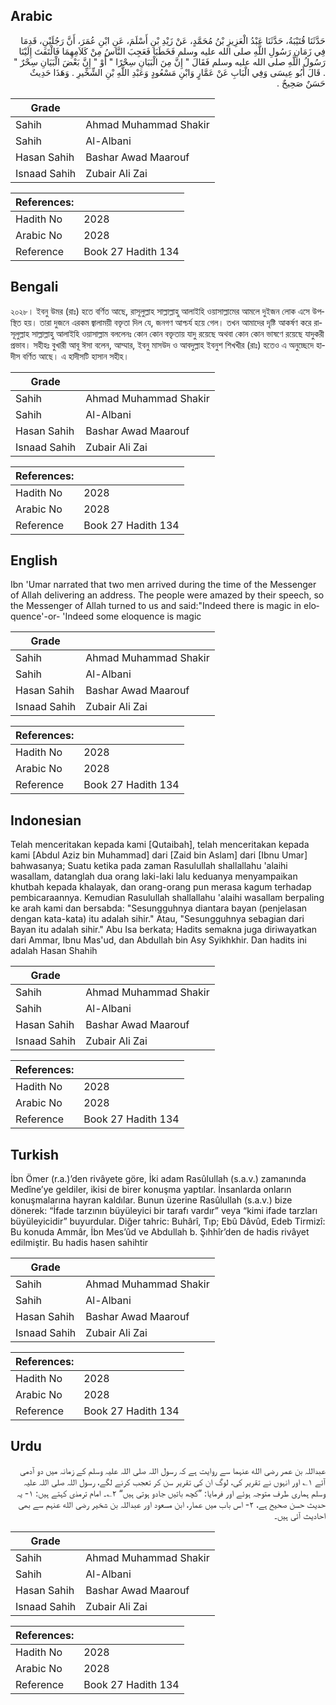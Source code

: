 ## Arabic


<div dir="rtl" lang="ar" style={{fontSize:'larger',backgroundColor:'#f8f9fa',padding:20}}>
حَدَّثَنَا قُتَيْبَةُ، حَدَّثَنَا عَبْدُ الْعَزِيزِ بْنُ مُحَمَّدٍ، عَنْ زَيْدِ بْنِ أَسْلَمَ، عَنِ ابْنِ عُمَرَ، أَنَّ رَجُلَيْنِ، قَدِمَا فِي زَمَانِ رَسُولِ اللَّهِ صلى الله عليه وسلم فَخَطَبَا فَعَجِبَ النَّاسُ مِنْ كَلاَمِهِمَا فَالْتَفَتَ إِلَيْنَا رَسُولُ اللَّهِ صلى الله عليه وسلم فَقَالَ ‏"‏ إِنَّ مِنَ الْبَيَانِ سِحْرًا ‏"‏ أَوْ ‏"‏ إِنَّ بَعْضَ الْبَيَانِ سِحْرٌ ‏"‏ ‏.‏ قَالَ أَبُو عِيسَى وَفِي الْبَابِ عَنْ عَمَّارٍ وَابْنِ مَسْعُودٍ وَعَبْدِ اللَّهِ بْنِ الشِّخِّيرِ ‏.‏ وَهَذَا حَدِيثٌ حَسَنٌ صَحِيحٌ ‏.‏
</div>
<div style={{backgroundColor:'#f8f9fa',padding:20, marginBottom: 10}}><table> <thead> <tr> <th>Grade</th> <th></th> </tr> </thead> <tbody> <tr><td>Sahih</td><td>Ahmad Muhammad Shakir</td></tr><tr><td>Sahih</td><td>Al-Albani</td></tr><tr><td>Hasan Sahih</td><td>Bashar Awad Maarouf</td></tr><tr><td>Isnaad Sahih</td><td>Zubair Ali Zai</td></tr></tbody></table><table> <thead> <tr> <th>References:</th> <th></th> </tr> </thead> <tbody><tr><td>Hadith No</td><td>2028</td></tr><tr><td>Arabic No</td><td>2028</td></tr><tr><td>Reference</td><td>Book 27 Hadith 134</td></tr></tbody></table></div>

## Bengali


<div dir="ltr" lang="bn" style={{fontSize:'larger',backgroundColor:'#f8f9fa',padding:20}}>
২০২৮। ইবনু উমর (রাঃ) হতে বর্ণিত আছে, রাসূলুল্লাহ সাল্লাল্লাহু আলাইহি ওয়াসাল্লামের আমলে দুইজন লোক এসে উপস্থিত হয়। তারা দুজনে এরকম জ্বালাময়ী বক্তৃতা দিল যে, জনগণ আশ্চর্য হয়ে গেল। তখন আমাদের দৃষ্টি আকর্ষণ করে রাসূলুল্লাহ সাল্লাল্লাহু আলাইহি ওয়াসাল্লাম বললেনঃ কোন কোন বক্তৃতায় যাদু রয়েছে অথবা কোন কোন ভাষণে রয়েছে যাদুকরী প্রভাব। সহীহঃ বুখারী আবূ ঈসা বলেন, আম্মার, ইবনু মাসউদ ও আবদুল্লাহ ইবনুশ শিখখীর (রাঃ) হতেও এ অনুচ্ছেদে হাদীস বর্ণিত আছে। এ হাদীসটি হাসান সহীহ।
</div>
<div style={{backgroundColor:'#f8f9fa',padding:20, marginBottom: 10}}><table> <thead> <tr> <th>Grade</th> <th></th> </tr> </thead> <tbody> <tr><td>Sahih</td><td>Ahmad Muhammad Shakir</td></tr><tr><td>Sahih</td><td>Al-Albani</td></tr><tr><td>Hasan Sahih</td><td>Bashar Awad Maarouf</td></tr><tr><td>Isnaad Sahih</td><td>Zubair Ali Zai</td></tr></tbody></table><table> <thead> <tr> <th>References:</th> <th></th> </tr> </thead> <tbody><tr><td>Hadith No</td><td>2028</td></tr><tr><td>Arabic No</td><td>2028</td></tr><tr><td>Reference</td><td>Book 27 Hadith 134</td></tr></tbody></table></div>

## English


<div dir="ltr" lang="en" style={{fontSize:'larger',backgroundColor:'#f8f9fa',padding:20}}>
Ibn 'Umar narrated that two men arrived during the time of the Messenger of Allah delivering an address. The people were amazed by their speech, so the Messenger of Allah turned to us and said:"Indeed there is magic in eloquence'-or- 'Indeed some eloquence is magic
</div>
<div style={{backgroundColor:'#f8f9fa',padding:20, marginBottom: 10}}><table> <thead> <tr> <th>Grade</th> <th></th> </tr> </thead> <tbody> <tr><td>Sahih</td><td>Ahmad Muhammad Shakir</td></tr><tr><td>Sahih</td><td>Al-Albani</td></tr><tr><td>Hasan Sahih</td><td>Bashar Awad Maarouf</td></tr><tr><td>Isnaad Sahih</td><td>Zubair Ali Zai</td></tr></tbody></table><table> <thead> <tr> <th>References:</th> <th></th> </tr> </thead> <tbody><tr><td>Hadith No</td><td>2028</td></tr><tr><td>Arabic No</td><td>2028</td></tr><tr><td>Reference</td><td>Book 27 Hadith 134</td></tr></tbody></table></div>

## Indonesian


<div dir="ltr" lang="id" style={{fontSize:'larger',backgroundColor:'#f8f9fa',padding:20}}>
Telah menceritakan kepada kami [Qutaibah], telah menceritakan kepada kami [Abdul Aziz bin Muhammad] dari [Zaid bin Aslam] dari [Ibnu Umar] bahwasanya; Suatu ketika pada zaman Rasulullah shallallahu 'alaihi wasallam, datanglah dua orang laki-laki lalu keduanya menyampaikan khutbah kepada khalayak, dan orang-orang pun merasa kagum terhadap pembicaraannya. Kemudian Rasulullah shallallahu 'alaihi wasallam berpaling ke arah kami dan bersabda: "Sesungguhnya diantara bayan (penjelasan dengan kata-kata) itu adalah sihir." Atau, "Sesungguhnya sebagian dari Bayan itu adalah sihir." Abu Isa berkata; Hadits semakna juga diriwayatkan dari Ammar, Ibnu Mas'ud, dan Abdullah bin Asy Syikhkhir. Dan hadits ini adalah Hasan Shahih
</div>
<div style={{backgroundColor:'#f8f9fa',padding:20, marginBottom: 10}}><table> <thead> <tr> <th>Grade</th> <th></th> </tr> </thead> <tbody> <tr><td>Sahih</td><td>Ahmad Muhammad Shakir</td></tr><tr><td>Sahih</td><td>Al-Albani</td></tr><tr><td>Hasan Sahih</td><td>Bashar Awad Maarouf</td></tr><tr><td>Isnaad Sahih</td><td>Zubair Ali Zai</td></tr></tbody></table><table> <thead> <tr> <th>References:</th> <th></th> </tr> </thead> <tbody><tr><td>Hadith No</td><td>2028</td></tr><tr><td>Arabic No</td><td>2028</td></tr><tr><td>Reference</td><td>Book 27 Hadith 134</td></tr></tbody></table></div>

## Turkish


<div dir="ltr" lang="tr" style={{fontSize:'larger',backgroundColor:'#f8f9fa',padding:20}}>
İbn Ömer (r.a.)’den rivâyete göre, İki adam Rasûlullah (s.a.v.) zamanında Medîne’ye geldiler, ikisi de birer konuşma yaptılar. İnsanlarda onların konuşmalarına hayran kaldılar. Bunun üzerine Rasûlullah (s.a.v.) bize dönerek: “İfade tarzının büyüleyici bir tarafı vardır” veya “kimi ifade tarzları büyüleyicidir” buyurdular. Diğer tahric: Buhârî, Tıp; Ebû Dâvûd, Edeb Tirmizî: Bu konuda Ammâr, İbn Mes’ûd ve Abdullah b. Şıhhîr’den de hadis rivâyet edilmiştir. Bu hadis hasen sahihtir
</div>
<div style={{backgroundColor:'#f8f9fa',padding:20, marginBottom: 10}}><table> <thead> <tr> <th>Grade</th> <th></th> </tr> </thead> <tbody> <tr><td>Sahih</td><td>Ahmad Muhammad Shakir</td></tr><tr><td>Sahih</td><td>Al-Albani</td></tr><tr><td>Hasan Sahih</td><td>Bashar Awad Maarouf</td></tr><tr><td>Isnaad Sahih</td><td>Zubair Ali Zai</td></tr></tbody></table><table> <thead> <tr> <th>References:</th> <th></th> </tr> </thead> <tbody><tr><td>Hadith No</td><td>2028</td></tr><tr><td>Arabic No</td><td>2028</td></tr><tr><td>Reference</td><td>Book 27 Hadith 134</td></tr></tbody></table></div>

## Urdu


<div dir="rtl" lang="ur" style={{fontSize:'larger',backgroundColor:'#f8f9fa',padding:20}}>
عبداللہ بن عمر رضی الله عنہما سے روایت ہے کہ رسول اللہ صلی اللہ علیہ وسلم کے زمانہ میں دو آدمی آئے ۱؎ اور انہوں نے تقریر کی، لوگ ان کی تقریر سن کر تعجب کرنے لگے، رسول اللہ صلی اللہ علیہ وسلم ہماری طرف متوجہ ہوئے اور فرمایا: ”کچھ باتیں جادو ہوتی ہیں“ ۲؎۔ امام ترمذی کہتے ہیں: ۱- یہ حدیث حسن صحیح ہے، ۲- اس باب میں عمار، ابن مسعود اور عبداللہ بن شخیر رضی الله عنہم سے بھی احادیث آئی ہیں۔
</div>
<div style={{backgroundColor:'#f8f9fa',padding:20, marginBottom: 10}}><table> <thead> <tr> <th>Grade</th> <th></th> </tr> </thead> <tbody> <tr><td>Sahih</td><td>Ahmad Muhammad Shakir</td></tr><tr><td>Sahih</td><td>Al-Albani</td></tr><tr><td>Hasan Sahih</td><td>Bashar Awad Maarouf</td></tr><tr><td>Isnaad Sahih</td><td>Zubair Ali Zai</td></tr></tbody></table><table> <thead> <tr> <th>References:</th> <th></th> </tr> </thead> <tbody><tr><td>Hadith No</td><td>2028</td></tr><tr><td>Arabic No</td><td>2028</td></tr><tr><td>Reference</td><td>Book 27 Hadith 134</td></tr></tbody></table></div>